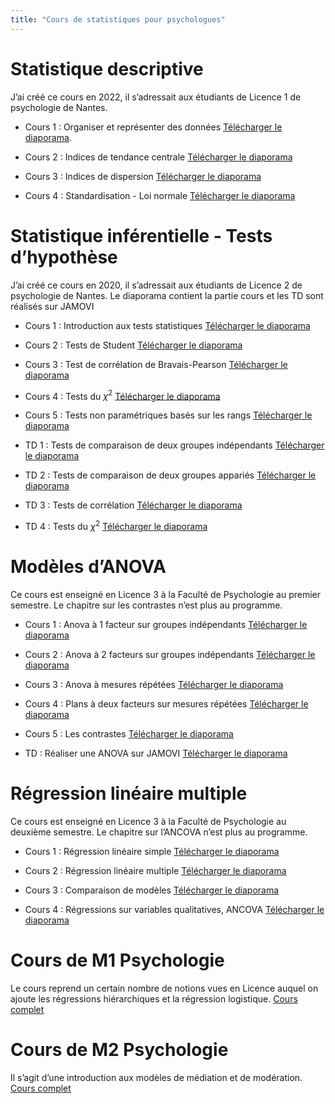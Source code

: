 ```yaml
---
title: "Cours de statistiques pour psychologues"
---
```


# Statistique descriptive

J'ai créé ce cours en 2022, il s'adressait aux étudiants de Licence 1 de psychologie de Nantes. 

* Cours 1 : Organiser et représenter des données  [Télécharger le diaporama](lectures/L1/capsule1.pdf).

* Cours 2 : Indices de tendance centrale [Télécharger le diaporama](lectures/L1/capsule2.pdf)

* Cours 3 : Indices de dispersion [Télécharger le diaporama](lectures/L1/capsule3.pdf)

* Cours 4 : Standardisation - Loi normale [Télécharger le diaporama](lectures/L1/capsule4.pdf)


# Statistique inférentielle - Tests d'hypothèse

J'ai créé ce cours en 2020, il s'adressait aux étudiants de Licence 2 de psychologie de Nantes. Le diaporama contient la partie cours et les TD sont réalisés sur JAMOVI

* Cours 1 : Introduction aux tests statistiques [Télécharger le diaporama](lectures/L2/chapitre1.pdf)

* Cours 2 : Tests de Student [Télécharger le diaporama](lectures/L2/chapitre2.pdf) 

* Cours 3 : Test de corrélation de Bravais-Pearson [Télécharger le diaporama](lectures/L2/chapitre3.pdf)

* Cours 4 : Tests du $\chi^2$ [Télécharger le diaporama](lectures/L2/chapitre4.pdf)

* Cours 5 : Tests non paramétriques basés sur les rangs [Télécharger le diaporama](lectures/L2/chapitre5.pdf)

* TD 1 : Tests de comparaison de deux groupes indépendants [Télécharger le diaporama](lectures/L2/TD1.pdf)

* TD 2 : Tests de comparaison de deux groupes appariés [Télécharger le diaporama](lectures/L2/TD2.pdf) 

* TD 3 : Tests de corrélation  [Télécharger le diaporama](lectures/L2/TD3.pdf)

* TD 4 : Tests du $\chi^2$ [Télécharger le diaporama](lectures/L2/TD4.pdf)

# Modèles d'ANOVA 

Ce cours est enseigné en Licence 3 à la Faculté de Psychologie au premier semestre. Le chapitre sur les contrastes n'est plus au programme.

* Cours 1 : Anova à 1 facteur sur groupes indépendants [Télécharger le diaporama](lectures/L3/chapitre1.pdf)

* Cours 2 : Anova à 2 facteurs sur groupes indépendants [Télécharger le diaporama](lectures/L3/chapitre2.pdf) 

* Cours 3 : Anova à mesures répétées [Télécharger le diaporama](lectures/L3/chapitre3.pdf)

* Cours 4 : Plans à deux facteurs sur mesures répétées [Télécharger le diaporama](lectures/L3/chapitre4.pdf)

* Cours 5 : Les contrastes [Télécharger le diaporama](lectures/L3/chapitre5.pdf)

* TD : Réaliser une ANOVA sur JAMOVI [Télécharger le diaporama](lectures/L3/TD1.pdf)

# Régression linéaire multiple

Ce cours est enseigné en Licence 3 à la Faculté de Psychologie au deuxième semestre. Le chapitre sur l'ANCOVA n'est plus au programme.

* Cours 1 : Régression linéaire simple [Télécharger le diaporama](lectures/L3/RLMchapitre1.pdf)

* Cours 2 : Régression linéaire multiple [Télécharger le diaporama](lectures/L3/RLMchapitre2.pdf) 

* Cours 3 : Comparaison de modèles [Télécharger le diaporama](lectures/L3/RLMchapitre3.pdf)

* Cours 4 : Régressions sur variables qualitatives, ANCOVA [Télécharger le diaporama](lectures/L3/RLMchapitre4.pdf)

# Cours de M1 Psychologie

Le cours reprend un certain nombre de notions vues en Licence auquel on ajoute les régressions hiérarchiques et la régression logistique. [Cours complet](lectures/M1/cours_M1.pdf)

# Cours de M2 Psychologie

Il s'agit d'une introduction aux modèles de médiation et de modération.  [Cours complet](lectures/M1/cours_M2.pdf)
